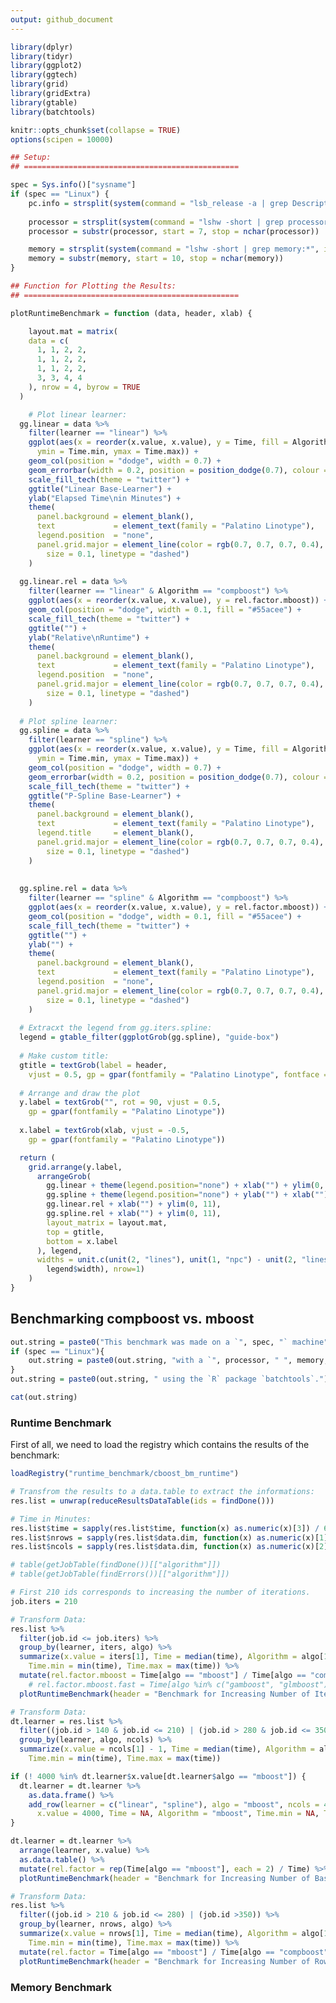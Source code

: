```yaml
---
output: github_document
---
```


```r
library(dplyr)
library(tidyr)
library(ggplot2)
library(ggtech)
library(grid)
library(gridExtra)
library(gtable)
library(batchtools)

knitr::opts_chunk$set(collapse = TRUE)
options(scipen = 10000)

## Setup:
## ================================================

spec = Sys.info()["sysname"]
if (spec == "Linux") {
	pc.info = strsplit(system(command = "lsb_release -a | grep Description:*", intern = TRUE), split = "\\t")[[1]][2]
	
	processor = strsplit(system(command = "lshw -short | grep processor:*", intern = TRUE), split = "processor")[[1]][2]
	processor = substr(processor, start = 7, stop = nchar(processor))

	memory = strsplit(system(command = "lshw -short | grep memory:*", intern = TRUE), split = "memory")[[1]][2]
	memory = substr(memory, start = 10, stop = nchar(memory))
}

## Function for Plotting the Results:
## ================================================

plotRuntimeBenchmark = function (data, header, xlab) {

	layout.mat = matrix(
    data = c(
      1, 1, 2, 2,
      1, 1, 2, 2,
      1, 1, 2, 2,
      3, 3, 4, 4
    ), nrow = 4, byrow = TRUE
  )

	# Plot linear learner:
  gg.linear = data %>%
    filter(learner == "linear") %>%
    ggplot(aes(x = reorder(x.value, x.value), y = Time, fill = Algorithm,
      ymin = Time.min, ymax = Time.max)) +
    geom_col(position = "dodge", width = 0.7) +
    geom_errorbar(width = 0.2, position = position_dodge(0.7), colour = rgb(1, 0.3, 0.2)) +
    scale_fill_tech(theme = "twitter") +
    ggtitle("Linear Base-Learner") +
    ylab("Elapsed Time\nin Minutes") +
    theme(
      panel.background = element_blank(),
      text             = element_text(family = "Palatino Linotype"),
      legend.position  = "none",
      panel.grid.major = element_line(color = rgb(0.7, 0.7, 0.7, 0.4),
        size = 0.1, linetype = "dashed")
    )
  
  gg.linear.rel = data %>%
    filter(learner == "linear" & Algorithm == "compboost") %>%
    ggplot(aes(x = reorder(x.value, x.value), y = rel.factor.mboost)) +
    geom_col(position = "dodge", width = 0.1, fill = "#55acee") +
    scale_fill_tech(theme = "twitter") +
    ggtitle("") +
    ylab("Relative\nRuntime") +
    theme(
      panel.background = element_blank(),
      text             = element_text(family = "Palatino Linotype"),
      legend.position  = "none",
      panel.grid.major = element_line(color = rgb(0.7, 0.7, 0.7, 0.4),
        size = 0.1, linetype = "dashed")
    )
  
  # Plot spline learner:
  gg.spline = data %>%
    filter(learner == "spline") %>%
    ggplot(aes(x = reorder(x.value, x.value), y = Time, fill = Algorithm,
      ymin = Time.min, ymax = Time.max)) +
    geom_col(position = "dodge", width = 0.7) +
    geom_errorbar(width = 0.2, position = position_dodge(0.7), colour = rgb(1, 0.3, 0.2)) +
    scale_fill_tech(theme = "twitter") +
    ggtitle("P-Spline Base-Learner") +
    theme(
      panel.background = element_blank(),
      text             = element_text(family = "Palatino Linotype"),
      legend.title     = element_blank(),
      panel.grid.major = element_line(color = rgb(0.7, 0.7, 0.7, 0.4),
        size = 0.1, linetype = "dashed")
    )
  
  
  gg.spline.rel = data %>%
    filter(learner == "spline" & Algorithm == "compboost") %>%
    ggplot(aes(x = reorder(x.value, x.value), y = rel.factor.mboost)) +
    geom_col(position = "dodge", width = 0.1, fill = "#55acee") +
    scale_fill_tech(theme = "twitter") +
    ggtitle("") +
    ylab("") +
    theme(
      panel.background = element_blank(),
      text             = element_text(family = "Palatino Linotype"),
      legend.position  = "none",
      panel.grid.major = element_line(color = rgb(0.7, 0.7, 0.7, 0.4),
        size = 0.1, linetype = "dashed")
    )
  
  # Extracxt the legend from gg.iters.spline:
  legend = gtable_filter(ggplotGrob(gg.spline), "guide-box")
  
  # Make custom title:
  gtitle = textGrob(label = header,
    vjust = 0.5, gp = gpar(fontfamily = "Palatino Linotype", fontface = "bold", cex = 1.5))
  
  # Arrange and draw the plot
  y.label = textGrob("", rot = 90, vjust = 0.5,
    gp = gpar(fontfamily = "Palatino Linotype"))
  
  x.label = textGrob(xlab, vjust = -0.5,
    gp = gpar(fontfamily = "Palatino Linotype"))

  return (
    grid.arrange(y.label,
      arrangeGrob(
        gg.linear + theme(legend.position="none") + xlab("") + ylim(0, 100),
        gg.spline + theme(legend.position="none") + ylab("") + xlab("") + ylim(0, 100),
        gg.linear.rel + xlab("") + ylim(0, 11),
        gg.spline.rel + xlab("") + ylim(0, 11),
        layout_matrix = layout.mat,
        top = gtitle,
        bottom = x.label
      ), legend,
      widths = unit.c(unit(2, "lines"), unit(1, "npc") - unit(2, "lines") - legend$width,
        legend$width), nrow=1)
    )
}

```

## Benchmarking compboost vs. mboost

```r
out.string = paste0("This benchmark was made on a `", spec, "` machine")
if (spec == "Linux"){
	out.string = paste0(out.string, "with a `", processor, " ", memory, "`")
}
out.string = paste0(out.string, " using the `R` package `batchtools`.")

cat(out.string)
```

### Runtime Benchmark

First of all, we need to load the registry which contains the results of the benchmark:

```r
loadRegistry("runtime_benchmark/cboost_bm_runtime")
```



```r
# Transfrom the results to a data.table to extract the informations:
res.list = unwrap(reduceResultsDataTable(ids = findDone()))

# Time in Minutes:
res.list$time = sapply(res.list$time, function(x) as.numeric(x)[3]) / 60
res.list$nrows = sapply(res.list$data.dim, function(x) as.numeric(x)[1])
res.list$ncols = sapply(res.list$data.dim, function(x) as.numeric(x)[2])

# table(getJobTable(findDone())[["algorithm"]])
# table(getJobTable(findErrors())[["algorithm"]])
```



```r
# First 210 ids corresponds to increasing the number of iterations.
job.iters = 210

# Transform Data:
res.list %>%
  filter(job.id <= job.iters) %>%
  group_by(learner, iters, algo) %>%
  summarize(x.value = iters[1], Time = median(time), Algorithm = algo[1],
    Time.min = min(time), Time.max = max(time)) %>%
  mutate(rel.factor.mboost = Time[algo == "mboost"] / Time[algo == "compboost"]) %>%
  	# rel.factor.mboost.fast = Time[algo %in% c("gamboost", "glmboost")] / Time[algo == "compboost"]) %>%
  plotRuntimeBenchmark(header = "Benchmark for Increasing Number of Iterations", xlab = "Number of Iterations")
```

```r
# Transform Data:
dt.learner = res.list %>%
  filter((job.id > 140 & job.id <= 210) | (job.id > 280 & job.id <= 350)) %>%
  group_by(learner, algo, ncols) %>%
  summarize(x.value = ncols[1] - 1, Time = median(time), Algorithm = algo[1],
    Time.min = min(time), Time.max = max(time))

if (! 4000 %in% dt.learner$x.value[dt.learner$algo == "mboost"]) {
  dt.learner = dt.learner %>%
    as.data.frame() %>%
    add_row(learner = c("linear", "spline"), algo = "mboost", ncols = 4001,
      x.value = 4000, Time = NA, Algorithm = "mboost", Time.min = NA, Time.max = NA)
}

dt.learner = dt.learner %>%
  arrange(learner, x.value) %>%
  as.data.table() %>%
  mutate(rel.factor = rep(Time[algo == "mboost"], each = 2) / Time) %>%
  plotRuntimeBenchmark(header = "Benchmark for Increasing Number of Base-Learner", xlab = "Number of Base-Learner")
```

```r
# Transform Data:
res.list %>%
  filter((job.id > 210 & job.id <= 280) | (job.id >350)) %>%
  group_by(learner, nrows, algo) %>%
  summarize(x.value = nrows[1], Time = median(time), Algorithm = algo[1],
    Time.min = min(time), Time.max = max(time)) %>%
  mutate(rel.factor = Time[algo == "mboost"] / Time[algo == "compboost"]) %>%
  plotRuntimeBenchmark(header = "Benchmark for Increasing Number of Rows", xlab = "Number of Rows")
```

### Memory Benchmark

